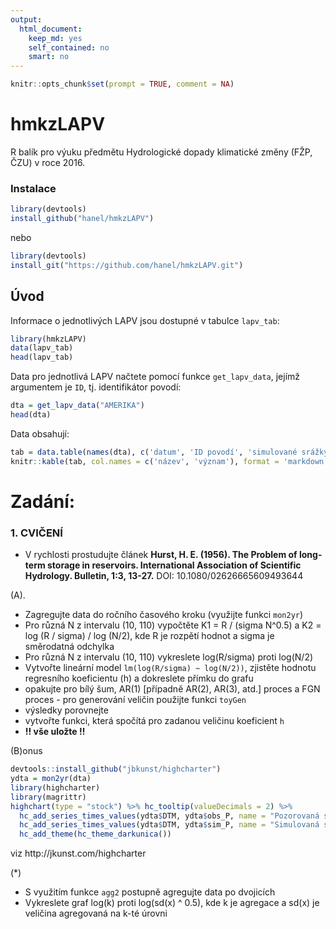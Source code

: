 ```yaml
---
output: 
  html_document: 
    keep_md: yes
    self_contained: no
    smart: no
---
```


```r
knitr::opts_chunk$set(prompt = TRUE, comment = NA)
```


# hmkzLAPV 

R balík pro výuku předmětu Hydrologické dopady klimatické změny (FŽP, ČZU) v roce 2016.

### Instalace

```r
library(devtools)
install_github("hanel/hmkzLAPV")
```

nebo

```r
library(devtools)
install_git("https://github.com/hanel/hmkzLAPV.git")
```

## Úvod

Informace o jednotlivých LAPV jsou dostupné v tabulce `lapv_tab`:

```r
library(hmkzLAPV)
data(lapv_tab)
head(lapv_tab)

```


Data pro jednotlivá LAPV načtete pomocí funkce `get_lapv_data`, jejímž argumentem je `ID`, tj. identifikátor povodí:

```r
dta = get_lapv_data("AMERIKA")
head(dta)
```

Data obsahují:

```r
tab = data.table(names(dta), c('datum', 'ID povodí', 'simulované srážky', 'simulovaná teplota', 'globální klimatický model', 'ID běhu modelu', 'ID simulace', 'pozorované srážky', 'pozorovaná teplota', 'odtok pro pozorované podmínky (simulace modelu Bilan) '))
knitr::kable(tab, col.names = c('název', 'význam'), format = 'markdown')
```


# Zadání:

### 1. CVIČENÍ

- V rychlosti prostudujte článek **Hurst, H. E. (1956). The Problem of long-term storage in reservoirs. International Association of Scientific Hydrology. Bulletin, 1:3, 13-27.** DOI: 10.1080/02626665609493644

(A).

- Zagregujte data do ročního časového kroku (využijte funkci `mon2yr`)
- Pro různá N z intervalu (10, 110) vypočtěte K1 = R / (sigma N^0.5) a K2 = log (R / sigma) / log  (N/2), kde R je rozpětí hodnot a sigma je směrodatná odchylka
- Pro různá N z intervalu (10, 110) vykreslete log(R/sigma) proti log(N/2)
- Vytvořte lineární model `lm(log(R/sigma) ~ log(N/2))`, zjistěte hodnotu regresního koeficientu (h) a dokreslete přímku do grafu
- opakujte pro bílý šum, AR(1) [případně AR(2), AR(3), atd.] proces a FGN proces - pro generování veličin použijte funkci `toyGen`
- výsledky porovnejte
- vytvořte funkci, která spočítá pro zadanou veličinu koeficient `h`
- **!! vše uložte !!**


(B)onus


```r
devtools::install_github("jbkunst/highcharter")
ydta = mon2yr(dta)
library(highcharter)
library(magrittr)
highchart(type = "stock") %>% hc_tooltip(valueDecimals = 2) %>% 
  hc_add_series_times_values(ydta$DTM, ydta$obs_P, name = "Pozorovaná srážka", showInLegend = TRUE) %>% 
  hc_add_series_times_values(ydta$DTM, ydta$sim_P, name = "Simulovaná srážka") %>%
  hc_add_theme(hc_theme_darkunica())

```

viz http://jkunst.com/highcharter

(*)

- S využitím funkce `agg2` postupně agregujte data po dvojicích
- Vykreslete graf log(k) proti log(sd(x) ^ 0.5), kde k je agregace a sd(x) je veličina agregovaná na k-té úrovni

